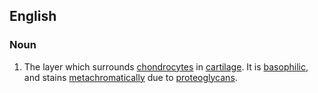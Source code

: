 ==English==

===Noun===
{{infl|en|noun|head=[[territorial]] [[matrix]]}}

# The layer which surrounds [[chondrocyte]]s in [[cartilage]]. It is [[basophilic]], and stains [[metachromatically]] due to [[proteoglycan]]s.